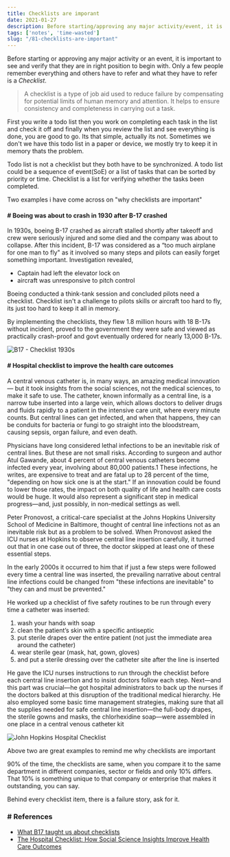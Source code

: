 ```yaml
---
title: Checklists are imporant
date: 2021-01-27
description: Before starting/approving any major activity/event, it is important to see and verify that they are in right position to begin. 
tags: ['notes', 'time-wasted']
slug: "/81-checklists-are-important"
---
```


Before starting or approving any major activity or an event, it is important to see and verify that they are in right position to begin with. Only a few people remember everything and others have to refer and what they have to refer is a *Checklist*. 

> A checklist is a type of job aid used to reduce failure by compensating for potential limits of human memory and attention. It helps to ensure consistency and completeness in carrying out a task.

First you write a todo list then you work on completing each task in the list and check it off and finally when you review the list and see everything is done, you are good to go. Its that simple, actually its not. Sometimes we don't we have this todo list in a paper or device, we mostly try to keep it in memory thats the problem. 

Todo list is not a checklist but they both have to be synchronized. A todo list could be a sequence of event(SoE) or a list of tasks that can be sorted by priority or time. Checklist is a list for verifying whether the tasks been completed. 

Two examples i have come across on "why checklists are important"

#### # Boeing was about to crash in 1930 after B-17 crashed
In 1930s, boeing B-17 crashed as aircraft stalled shortly after takeoff and crew were seriously injured and some died and the company was about to collapse. After this incident, B-17 was considered as a “too much airplane for one man to fly" as it involved so many steps and pilots can easily forget something important. Investigation revealed, 
* Captain had left the elevator lock on
* aircraft was unresponsive to pitch control

Boeing conducted a think-tank session and concluded pilots need a checklist. Checklist isn't a challenge to pilots skills or aircraft too hard to fly, its just too hard to keep it all in memory. 

By implementing the checklists, they flew 1.8 million hours with 18 B-17s without incident, proved to the government they were safe and viewed as practically crash-proof and govt eventually ordered for nearly 13,000 B-17s.

![B17 - Checklist 1930s](./b17-checklist.jpg)

#### # Hospital checklist to improve the health care outcomes

A central venous catheter is, in many ways, an amazing medical innovation— but it took insights from the social sciences, not the medical sciences, to make it safe to use. The catheter, known informally as a central line, is a narrow tube inserted into a large vein, which allows doctors to deliver drugs and fluids rapidly to a patient in the intensive care unit, where every minute counts. But central lines can get infected, and when that happens, they can be conduits for bacteria or fungi to go straight into the bloodstream, causing sepsis, organ failure, and even death.

Physicians have long considered lethal infections to be an inevitable risk of central lines. But these are not small risks. According to surgeon and author Atul Gawande, about 4 percent of central venous catheters become infected every year, involving about 80,000 patients.1 These infections, he writes, are expensive to treat and are fatal up to 28 percent of the time, "depending on how sick one is at the start." If an innovation could be found to lower those rates, the impact on both quality of life and health care costs would be huge. It would also represent a significant step in medical progress—and, just possibly, in non-medical settings as well.

Peter Pronovost, a critical-care specialist at the Johns Hopkins University School of Medicine in Baltimore, thought of central line infections not as an inevitable risk but as a problem to be solved. When Pronovost asked the ICU nurses at Hopkins to observe central line insertion carefully, it turned out that in one case out of three, the doctor skipped at least one of these essential steps.

In the early 2000s it occurred to him that if just a few steps were followed every time a central line was inserted, the prevailing narrative about central line infections could be changed from "these infections are inevitable" to "they can and must be prevented."

He worked up a checklist of five safety routines to be run through every time a catheter was inserted: 
1. wash your hands with soap
2. clean the patient’s skin with a specific antiseptic
3. put sterile drapes over the entire patient (not just the immediate area around the catheter)
4. wear sterile gear (mask, hat, gown, gloves)
5. and put a sterile dressing over the catheter site after the line is inserted

He gave the ICU nurses instructions to run through the checklist before each central line insertion and to insist doctors follow each step. Next—and this part was crucial—he got hospital administrators to back up the nurses if the doctors balked at this disruption of the traditional medical hierarchy. He also employed some basic time management strategies, making sure that all the supplies needed for safe central line insertion—the full-body drapes, the sterile gowns and masks, the chlorhexidine soap—were assembled in one place in a central venous catheter kit

![John Hopkins Hospital Checklist](./cl-checklist.png)

Above two are great examples to remind me why checklists are important

90% of the time, the checklists are same, when you compare it to the same department in different companies, sector or fields and only 10% differs. That 10% is something unique to that company or enterprise that makes it outstanding, you can say. 

Behind every checklist item, there is a failure story, ask for it.

### # References
* [What B17 taught us about checklists](https://www.flyaoamedia.com/aoa/what-the-b17-taught-us-about-checklists/)
* [The Hospital Checklist: How Social Science Insights Improve Health Care Outcomes](https://www.nap.edu/read/23510/pdf/frtr_annotated_checklists.pdf)
